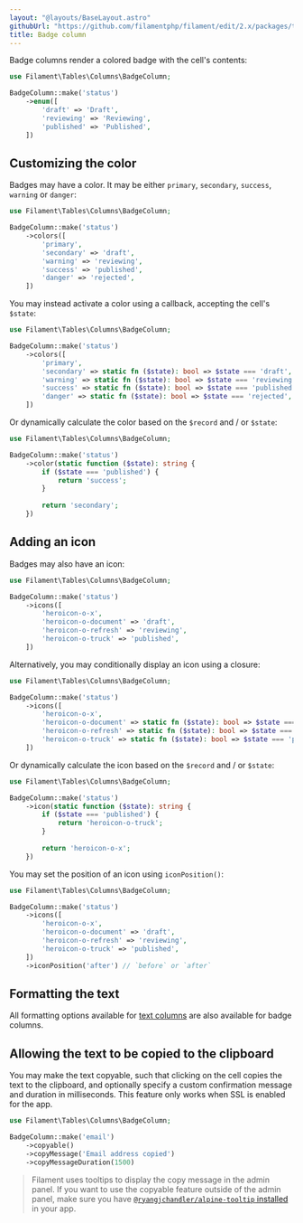 ```yaml
---
layout: "@layouts/BaseLayout.astro"
githubUrl: "https://github.com/filamentphp/filament/edit/2.x/packages/tables/docs/03-columns/05-badge.md"
title: Badge column
---
```


Badge columns render a colored badge with the cell's contents:

```php
use Filament\Tables\Columns\BadgeColumn;

BadgeColumn::make('status')
    ->enum([
        'draft' => 'Draft',
        'reviewing' => 'Reviewing',
        'published' => 'Published',
    ])
```

## Customizing the color

Badges may have a color. It may be either `primary`, `secondary`, `success`, `warning` or `danger`:

```php
use Filament\Tables\Columns\BadgeColumn;

BadgeColumn::make('status')
    ->colors([
        'primary',
        'secondary' => 'draft',
        'warning' => 'reviewing',
        'success' => 'published',
        'danger' => 'rejected',
    ])
```

You may instead activate a color using a callback, accepting the cell's `$state`:

```php
use Filament\Tables\Columns\BadgeColumn;

BadgeColumn::make('status')
    ->colors([
        'primary',
        'secondary' => static fn ($state): bool => $state === 'draft',
        'warning' => static fn ($state): bool => $state === 'reviewing',
        'success' => static fn ($state): bool => $state === 'published',
        'danger' => static fn ($state): bool => $state === 'rejected',
    ])
```

Or dynamically calculate the color based on the `$record` and / or `$state`:

```php
use Filament\Tables\Columns\BadgeColumn;

BadgeColumn::make('status')
    ->color(static function ($state): string {
        if ($state === 'published') {
            return 'success';
        }
        
        return 'secondary';
    })
```

## Adding an icon

Badges may also have an icon:

```php
use Filament\Tables\Columns\BadgeColumn;

BadgeColumn::make('status')
    ->icons([
        'heroicon-o-x',
        'heroicon-o-document' => 'draft',
        'heroicon-o-refresh' => 'reviewing',
        'heroicon-o-truck' => 'published',
    ])
```

Alternatively, you may conditionally display an icon using a closure:

```php
use Filament\Tables\Columns\BadgeColumn;

BadgeColumn::make('status')
    ->icons([
        'heroicon-o-x',
        'heroicon-o-document' => static fn ($state): bool => $state === 'draft',
        'heroicon-o-refresh' => static fn ($state): bool => $state === 'reviewing',
        'heroicon-o-truck' => static fn ($state): bool => $state === 'published',
    ])
```

Or dynamically calculate the icon based on the `$record` and / or `$state`:

```php
use Filament\Tables\Columns\BadgeColumn;

BadgeColumn::make('status')
    ->icon(static function ($state): string {
        if ($state === 'published') {
            return 'heroicon-o-truck';
        }
        
        return 'heroicon-o-x';
    })
```

You may set the position of an icon using `iconPosition()`:

```php
use Filament\Tables\Columns\BadgeColumn;

BadgeColumn::make('status')
    ->icons([
        'heroicon-o-x',
        'heroicon-o-document' => 'draft',
        'heroicon-o-refresh' => 'reviewing',
        'heroicon-o-truck' => 'published',
    ])
    ->iconPosition('after') // `before` or `after`
```

## Formatting the text

All formatting options available for [text columns](./text) are also available for badge columns.

## Allowing the text to be copied to the clipboard

You may make the text copyable, such that clicking on the cell copies the text to the clipboard, and optionally specify a custom confirmation message and duration in milliseconds. This feature only works when SSL is enabled for the app.

```php
use Filament\Tables\Columns\BadgeColumn;

BadgeColumn::make('email')
    ->copyable()
    ->copyMessage('Email address copied')
    ->copyMessageDuration(1500)
```

> Filament uses tooltips to display the copy message in the admin panel. If you want to use the copyable feature outside of the admin panel, make sure you have [`@ryangjchandler/alpine-tooltip` installed](https://github.com/ryangjchandler/alpine-tooltip#installation) in your app.
